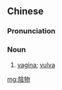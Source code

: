 {{also|阴物}}
==Chinese==
{{zh-forms|s=阴物}}

===Pronunciation===
{{zh-pron
|m=yīnwù
|c=jam1 mat6
|cat=n
}}

===Noun===
{{zh-noun}}

# {{lb|zh|euphemism}} [[vagina]]; [[vulva]]

[[mg:陰物]]
